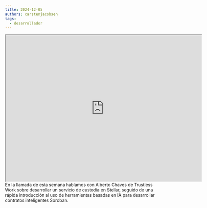 ```yaml
---
title: 2024-12-05
authors: carstenjacobsen
tags:
  - desarrollador
---
```


<iframe
  src="https://www.youtube.com/embed/UCYfq-RuQkY?si=MLvMMTM7MrvNw9oy"
  width="640"
  height="480"
  allow="autoplay"
></iframe>
<br />
En la llamada de esta semana hablamos con Alberto Chaves de Trustless Work sobre desarrollar
un servicio de custodia en Stellar, seguido de una rápida introducción al uso de herramientas
basadas en IA para desarrollar contratos inteligentes Soroban.

